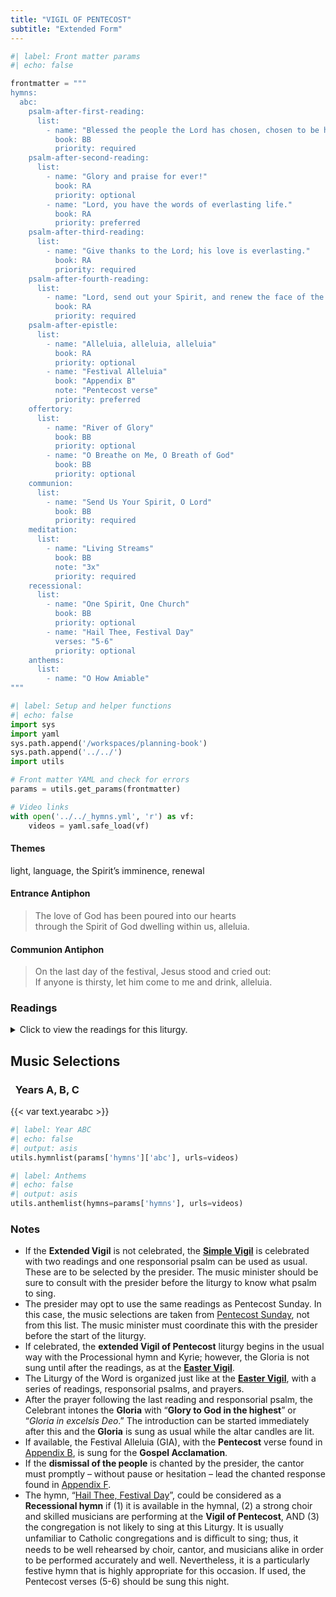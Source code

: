 ```yaml
---
title: "VIGIL OF PENTECOST"
subtitle: "Extended Form"
---
```


```python
#| label: Front matter params
#| echo: false

frontmatter = """
hymns:
  abc:
    psalm-after-first-reading:
      list:
        - name: "Blessed the people the Lord has chosen, chosen to be his own."
          book: BB
          priority: required
    psalm-after-second-reading:
      list:
        - name: "Glory and praise for ever!"
          book: RA
          priority: optional
        - name: "Lord, you have the words of everlasting life."
          book: RA
          priority: preferred          
    psalm-after-third-reading:
      list:
        - name: "Give thanks to the Lord; his love is everlasting."
          book: RA
          priority: required
    psalm-after-fourth-reading:
      list:
        - name: "Lord, send out your Spirit, and renew the face of the earth."
          book: RA
          priority: required
    psalm-after-epistle:
      list:
        - name: "Alleluia, alleluia, alleluia"
          book: RA
          priority: optional
        - name: "Festival Alleluia"
          book: "Appendix B"
          note: "Pentecost verse"
          priority: preferred
    offertory:
      list:
        - name: "River of Glory"
          book: BB
          priority: optional
        - name: "O Breathe on Me, O Breath of God"
          book: BB
          priority: optional
    communion:
      list:
        - name: "Send Us Your Spirit, O Lord"
          book: BB
          priority: required
    meditation:
      list:
        - name: "Living Streams"
          book: BB
          note: "3x"
          priority: required
    recessional:
      list:
        - name: "One Spirit, One Church"
          book: BB
          priority: optional
        - name: "Hail Thee, Festival Day"
          verses: "5-6"
          priority: optional
    anthems:
      list:
        - name: "O How Amiable"
"""
```

```python
#| label: Setup and helper functions
#| echo: false
import sys
import yaml
sys.path.append('/workspaces/planning-book')
sys.path.append('../../')
import utils

# Front matter YAML and check for errors
params = utils.get_params(frontmatter)

# Video links
with open('../../_hymns.yml', 'r') as vf:
    videos = yaml.safe_load(vf)
```

:::  {.red}
#### **Themes**
:::

light, language, the Spirit's imminence, renewal

:::  {.red}
#### **Entrance Antiphon**
:::

> The love of God has been poured into our hearts  
> through the Spirit of God dwelling within us, alleluia.

:::  {.red}
#### **Communion Antiphon**
:::

> On the last day of the festival, Jesus stood and cried out:  
> If anyone is thirsty, let him come to me and drink, alleluia.

:::: {.content-visible when-format="html"}
::: {.red}
### Readings
:::

<details>
  <summary>Click to view the readings for this liturgy.</summary>

::: {.red}
### &nbsp; Years A, B, C

#### First Reading [Genesis 11:1-9]{style="float:right" .small}
:::

The whole world spoke the same language, using the same words.  
While the people were migrating in the east,  
they came upon a valley in the land of Shinar and settled there.  
They said to one another,  
"Come, let us mold bricks and harden them with fire."  
They used bricks for stone, and bitumen for mortar.  
Then they said, "Come, let us build ourselves a city  
and a tower with its top in the sky,  
and so make a name for ourselves;  
otherwise we shall be scattered all over the earth."  

The LORD came down to see the city and the tower  
that the people had built.  
Then the LORD said: "If now, while they are one people,  
all speaking the same language,  
they have started to do this,  
nothing will later stop them from doing whatever they presume to do.  
Let us then go down there and confuse their language,  
so that one will not understand what another says."  
Thus the LORD scattered them from there all over the earth,  
and they stopped building the city.  
That is why it was called Babel,  
because there the LORD confused the speech of all the world.  
It was from that place that he scattered them all over the earth.  

***

::: {.red}
#### Responsorial Psalm [Psalm 33:10-11, 12-13, 14-15]{style="float:right" .small}
:::

**[℟.]{.red}** **Blessed the people the Lord has chosen to be his own.**  

The LORD brings to nought the plans of nations;  
he foils the designs of peoples.  
But the plan of the LORD stands forever;  
the design of his heart, through all generations. **[℟.]{.red}**  

Blessed the nation whose God is the LORD,  
the people he has chosen for his own inheritance.  
From heaven the LORD looks down;  
he sees all mankind. **[℟.]{.red}**  

From his fixed throne he beholds  
all who dwell on the earth,  
He who fashioned the heart of each,  
he who knows all their works. **[℟.]{.red}**  

***

::: {.red}
#### Second Reading [Exodus 19:3-8a, 16-20b]{style="float:right" .small}
:::

Moses went up the mountain to God.  
Then the LORD called to him and said,  
"Thus shall you say to the house of Jacob;  
tell the Israelites:  
You have seen for yourselves how I treated the Egyptians  
and how I bore you up on eagle wings  
and brought you here to myself.  
Therefore, if you hearken to my voice and keep my covenant,  
you shall be my special possession,  
dearer to me than all other people,  
though all the earth is mine.  
You shall be to me a kingdom of priests, a holy nation.  
That is what you must tell the Israelites."  
So Moses went and summoned the elders of the people.  
When he set before them  
all that the LORD had ordered him to tell them,  
the people all answered together,  
"Everything the LORD has said, we will do."  

On the morning of the third day  
there were peals of thunder and lightning,  
and a heavy cloud over the mountain,  
and a very loud trumpet blast,  
so that all the people in the camp trembled.  
But Moses led the people out of the camp to meet God,  
and they stationed themselves at the foot of the mountain.  
Mount Sinai was all wrapped in smoke,  
for the LORD came down upon it in fire.  
The smoke rose from it as though from a furnace,  
and the whole mountain trembled violently.  
The trumpet blast grew louder and louder, while Moses was speaking,  
and God answering him with thunder.  

When the LORD came down to the top of Mount Sinai,  
he summoned Moses to the top of the mountain.  

***

::: {.red}
#### Responsorial Psalm [Daniel 3:52, 53, 54, 55, 56]{style="float:right" .small}
:::

**[℟.]{.red}** **Glory and praise forever!**  

"Blessed are you, O Lord, the God of our fathers,  
praiseworthy and exalted above all forever;  
And blessed is your holy and glorious name,  
praiseworthy and exalted above all for all ages." **[℟.]{.red}**  

"Blessed are you in the temple of your holy glory,  
praiseworthy and glorious above all forever." **[℟.]{.red}**  

"Blessed are you on the throne of your Kingdom,  
praiseworthy and exalted above all forever." **[℟.]{.red}**  

"Blessed are you who look into the depths  
from your throne upon the cherubim,  
praiseworthy and exalted above all forever." **[℟.]{.red}**  

"Blessed are you in the firmament of heaven,  
praiseworthy and glorious forever." **[℟.]{.red}**  

[Or:]{.red} [Psalm 19:8, 9, 10, 11]{style="float:right" .small .red}

**[℟.]{.red}** **Lord, you have the words of everlasting life.**  

The law of the LORD is perfect,  
refreshing the soul;  
The decree of the LORD is trustworthy,  
giving wisdom to the simple. **[℟.]{.red}**  

The precepts of the LORD are right,  
rejoicing the heart;  
The command of the LORD is clear,  
enlightening the eye. **[℟.]{.red}**  

The fear of the LORD is pure,  
enduring forever;  
The ordinances of the LORD are true,  
all of them just. **[℟.]{.red}**  

They are more precious than gold,  
than a heap of purest gold;  
Sweeter also than syrup  
or honey from the comb. **[℟.]{.red}**  

***

::: {.red}
#### Third Reading [Ezekiel 37:1-14]{style="float:right" .small}
:::

The hand of the LORD came upon me,  
and he led me out in the spirit of the LORD  
and set me in the center of the plain,  
which was now filled with bones.  
He made me walk among the bones in every direction  
so that I saw how many they were on the surface of the plain.  
How dry they were!  
He asked me:  
Son of man, can these bones come to life?  
I answered, "Lord GOD, you alone know that."  
Then he said to me:  
Prophesy over these bones, and say to them:  
Dry bones, hear the word of the LORD!  
Thus says the Lord GOD to these bones:  
See! I will bring spirit into you, that you may come to life.  
I will put sinews upon you, make flesh grow over you,  
cover you with skin, and put spirit in you  
so that you may come to life and know that I am the LORD.  
I, Ezekiel, prophesied as I had been told,  
and even as I was prophesying I heard a noise;  
it was a rattling as the bones came together, bone joining bone.  
I saw the sinews and the flesh come upon them,  
and the skin cover them, but there was no spirit in them.  
Then the LORD said to me:  
Prophesy to the spirit, prophesy, son of man,  
and say to the spirit: Thus says the Lord GOD:  
From the four winds come, O spirit,  
and breathe into these slain that they may come to life.  
I prophesied as he told me, and the spirit came into them;  
they came alive and stood upright, a vast army.  
Then he said to me:  
Son of man, these bones are the whole house of Israel.  
They have been saying,  
"Our bones are dried up,  
our hope is lost, and we are cut off."  
Therefore, prophesy and say to them: Thus says the Lord GOD:  
O my people, I will open your graves  
and have you rise from them,  
and bring you back to the land of Israel.  
Then you shall know that I am the LORD,  
when I open your graves and have you rise from them,  
O my people!  
I will put my spirit in you that you may live,  
and I will settle you upon your land;  
thus you shall know that I am the LORD.  
I have promised, and I will do it, says the LORD.  

***

::: {.red}
#### Responsorial Psalm [Psalm 107:2-3, 4-5, 6-7, 8-9]{style="float:right" .small}
:::

**[℟.]{.red}** **Give thanks to the Lord; his love is everlasting.**  
[Or:]{.red}  
**[℟.]{.red}** **Alleluia.**

Let the redeemed of the LORD say,  
those whom he has redeemed from the hand of the foe  
And gathered from the lands,  
from the east and the west, from the north and the south. **[℟.]{.red}**  

They went astray in the desert wilderness;  
the way to an inhabited city they did not find.  
Hungry and thirsty,  
their life was wasting away within them. **[℟.]{.red}**  

They cried to the LORD in their distress;  
from their straits he rescued them.  
And he led them by a direct way  
to reach an inhabited city. **[℟.]{.red}**  

Let them give thanks to the LORD for his mercy  
and his wondrous deeds to the children of men,  
Because he satisfied the longing soul  
and filled the hungry soul with good things. **[℟.]{.red}**  

***

::: {.red}
#### Fourth Reading [Joel 3:1-5]{style="float:right" .small}
:::

Thus says the LORD:  
I will pour out my spirit upon all flesh.  
Your sons and daughters shall prophesy,  
your old men shall dream dreams,  
your young men shall see visions;  
even upon the servants and the handmaids,  
in those days, I will pour out my spirit.  
And I will work wonders in the heavens and on the earth,  
blood, fire, and columns of smoke;  
the sun will be turned to darkness,  
and the moon to blood,  
at the coming of the day of the LORD,  
the great and terrible day.  
Then everyone shall be rescued  
who calls on the name of the LORD;  
for on Mount Zion there shall be a remnant,  
as the LORD has said,  
and in Jerusalem survivors  
whom the LORD shall call.  

***

::: {.red}
#### Responsorial Psalm [Psalm 104:1-2, 24, 35, 27-28, 29-30]{style="float:right" .small}
:::

**[℟.]{.red}** **Lord, send out your Spirit, and renew the face of the earth.**  
[Or:]{.red}  
**[℟.]{.red}** **Alleluia.**  

Bless the LORD, O my soul!  
O LORD, my God, you are great indeed!  
You are clothed with majesty and glory,  
robed in light as with a cloak. **[℟.]{.red}**  

How manifold are your works, O LORD!  
In wisdom you have wrought them all—  
the earth is full of your creatures;  
bless the LORD, O my soul! Alleluia. **[℟.]{.red}**  

Creatures all look to you  
to give them food in due time.  
When you give it to them, they gather it;  
when you open your hand, they are filled with good things. **[℟.]{.red}**  

If you take away their breath, they perish  
and return to their dust.  
When you send forth your spirit, they are created,  
and you renew the face of the earth. **[℟.]{.red}**  

***

::: {.red}
#### Epistle [Romans 8:22-27]{style="float:right" .small}
:::

Brothers and sisters:  
We know that all creation is groaning in labor pains even until now;  
and not only that, but we ourselves,  
who have the firstfruits of the Spirit,  
we also groan within ourselves  
as we wait for adoption, the redemption of our bodies.  
For in hope we were saved.  
Now hope that sees is not hope.  
For who hopes for what one sees?  
But if we hope for what we do not see, we wait with endurance.  

In the same way, the Spirit too comes to the aid of our weakness;  
for we do not know how to pray as we ought,  
but the Spirit himself intercedes with inexpressible groanings.  
And the one who searches hearts  
knows what is the intention of the Spirit,  
because he intercedes for the holy ones  
according to God's will.  

***

::: {.red}
#### Alleluia
:::

**[℟.]{.red}** **Alleluia, alleluia.**  
Come, Holy Spirit, fill the hearts of your faithful  
and kindle in them the fire of your love. **[℟.]{.red}**

***

::: {.red}
#### Gospel [John 7:37-39]{style="float:right" .small}
:::

Jesus stood up and exclaimed,  
"Let anyone who thirsts come to me and drink.  
As Scripture says:  
*Rivers of living water will flow from within him who believes in me.*"  

He said this in reference to the Spirit  
that those who came to believe in him were to receive.  
There was, of course, no Spirit yet,  
because Jesus had not yet been glorified.  

::: {.centered}
{{< var symbols.cross >}} &nbsp; {{< var symbols.cross >}} &nbsp; {{< var symbols.cross >}}
:::

</details>
::::

::: {.red}
## Music Selections
:::

::: {.titlered}
### &nbsp; Years A, B, C
:::
{{< var text.yearabc >}}

```python
#| label: Year ABC
#| echo: false
#| output: asis
utils.hymnlist(params['hymns']['abc'], urls=videos)
```


```python
#| label: Anthems
#| echo: false
#| output: asis
utils.anthemlist(hymns=params['hymns'], urls=videos)
```

::: {.red}
### Notes
:::

* If the **Extended Vigil** is not celebrated, the [**Simple Vigil**](pentecost-vigil.qmd) is celebrated with two readings and one responsorial psalm can be used as usual. These are to be selected by the presider. The music minister should be sure to consult with the presider before the liturgy to know what psalm to sing.
* The presider may opt to use the same readings as Pentecost Sunday.
In this case, the music selections are taken from [Pentecost Sunday](pentecost.qmd), not from this list. The music minister must coordinate this with the presider before the start of the liturgy.
* If celebrated, the **extended Vigil of Pentecost** liturgy begins in the usual way with the Processional hymn and Kyrie; however, the Gloria is not sung until after the readings, as at the [**Easter Vigil**](../holy-week/easter-vigil.qmd).
* The Liturgy of the Word is organized just like at the [**Easter Vigil**](../holy-week/easter-vigil.qmd), with a series of readings, responsorial psalms, and prayers.
* After the prayer following the last reading and responsorial psalm, the Celebrant intones the **Gloria** with “**Glory to God in the highest**” or “*Gloria in excelsis Deo*.” The introduction can be started immediately after this and the **Gloria** is sung as usual while the altar candles are lit.
* If available, the Festival Alleluia (GIA), with the **Pentecost** verse found in [Appendix B](../appendices/B-festival-alleluia.qmd), is sung for the **Gospel Acclamation**.
* If the **dismissal of the people** is chanted by the presider, the cantor must promptly – without pause or hesitation – lead the chanted response found in [Appendix F](../easter/pentecost-vigil.qmd).
* The hymn, “[Hail Thee, Festival Day](https://www.youtube.com/watch?v=cQvb8SN6RlU)”, could be considered as a **Recessional hymn** if (1) it is available in the hymnal, (2) a strong choir and skilled musicians are performing at the **Vigil of Pentecost**, AND (3) the congregation is not likely to sing at this Liturgy. It is usually unfamiliar to Catholic congregations and is diﬃcult to sing; thus, it needs to be well rehearsed by choir, cantor, and musicians alike in order to be performed accurately and well. Nevertheless, it is a particularly festive hymn that is highly appropriate for this occasion. If used, the Pentecost verses (5-6) should be sung this night.